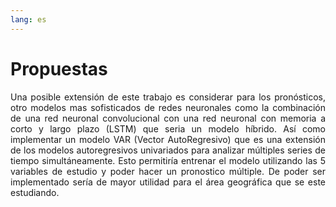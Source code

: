 ```yaml
---
lang: es
---
```


# Propuestas {.unnumbered}

::: {style="text-align: justify"}
Una posible extensión de este trabajo es considerar para los pronósticos, otro modelos mas sofisticados de redes neuronales como la combinación de una red neuronal convolucional con una red neuronal con memoria a corto y largo plazo (LSTM) que seria un modelo híbrido. Así como implementar un modelo VAR (Vector AutoRegresivo) que es una extensión de los modelos autoregresivos univariados para analizar múltiples series de tiempo simultáneamente. Esto permitiría entrenar el modelo utilizando las 5 variables de estudio y poder hacer un pronostico múltiple. De poder ser implementado sería de mayor utilidad para el área geográfica que se este estudiando.
:::
